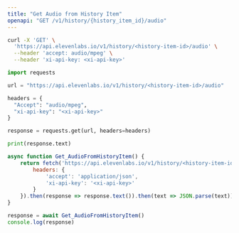 ```yaml
---
title: "Get Audio from History Item"
openapi: "GET /v1/history/{history_item_id}/audio"
---
```


<RequestExample>

```Bash Curl
curl -X 'GET' \
  'https://api.elevenlabs.io/v1/history/<history-item-id>/audio' \
  --header 'accept: audio/mpeg' \
  --header 'xi-api-key: <xi-api-key>'
```

```Python Python
import requests

url = "https://api.elevenlabs.io/v1/history/<history-item-id>/audio"

headers = {
  "Accept": "audio/mpeg",
  "xi-api-key": "<xi-api-key>"
}

response = requests.get(url, headers=headers)

print(response.text)
```

```Javascript Javascript
async function Get_AudioFromHistoryItem() {
    return fetch('https://api.elevenlabs.io/v1/history/<history-item-id>/audio', {
        headers: {
            'accept': 'application/json',
            'xi-api-key': '<xi-api-key>'
        }
    }).then(response => response.text()).then(text => JSON.parse(text))
}

response = await Get_AudioFromHistoryItem()
console.log(response)
```

</RequestExample>